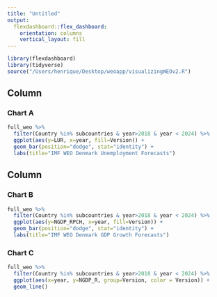 ```yaml
---
title: "Untitled"
output: 
  flexdashboard::flex_dashboard:
    orientation: columns
    vertical_layout: fill
---
```


```r
library(flexdashboard)
library(tidyverse)
source("/Users/henrique/Desktop/weoapp/visualizingWEOv2.R")
```

Column {data-width=650}
-----------------------------------------------------------------------

### Chart A



```r
full_weo %>%
  filter(Country %in% subcountries & year>2018 & year < 2024) %>%
  ggplot(aes(y=LUR, x=year, fill=Version)) +
  geom_bar(position="dodge", stat="identity") +
  labs(title="IMF WEO Denmark Unemployment Forecasts")
```

Column {data-width=350}
-----------------------------------------------------------------------

### Chart B

```r
full_weo %>%
  filter(Country %in% subcountries & year>2018 & year < 2024) %>%
  ggplot(aes(y=NGDP_RPCH, x=year, fill=Version)) +
  geom_bar(position="dodge", stat="identity") +
  labs(title="IMF WEO Denmark GDP Growth Forecasts")

```

### Chart C

```r
full_weo %>%
  filter(Country %in% subcountries & year>2018 & year < 2024) %>%
  ggplot(aes(x=year, y=NGDP_R, group=Version, color = Version)) +
  geom_line()
```

